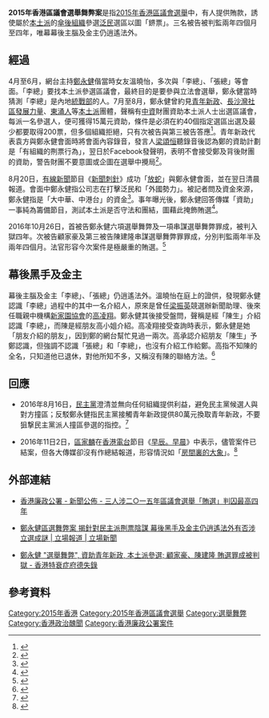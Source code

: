 '''2015年香港區議會選舉舞弊案'''是指[[2015年香港區議會選舉|2015年香港區議會選舉]]中，有人提供賄款，誘使屬於[[本土派|本土派]]的[[傘後組織|傘後組織]]參選[[泛民|泛民]]選區以圖「鎅票」。三名被告被判監兩年四個月至四年，唯幕幕後主腦及金主仍逍遙法外。

==經過==
4月至6月，網台主持[[鄭永健|鄭永健]]偕當時女友溫曉怡，多次與「李總」、「張總」等會面。「李總」要找本土派參選區議會，最終目的是要參與立法會選舉，鄭永健當時猜測「李總」是內地[[統戰部|統戰部]]的人。7月至8月，鄭永健曾約見[[青年新政|青年新政]]、[[長沙灣社區發展力量|長沙灣社區發展力量]]、[[東涌人|東涌人]]等[[本土派|本土派]]團體，聲稱有[[中資|中資]]財團資助本土派人士出選區議會，每派一名參選人，便可獲得15萬元資助，條件是必須在約40個指定選區出選及最少都要取得200票，但多個組織拒絕，只有次被告與第三被告答應<ref>{{cite news|title=區議會選舉舞弊案　三被告否認控罪|url=http://news.now.com/home/local/player?newsId=186533|newspaper=Now 新聞|date=2016-07-19|accessdate=2016-11-13|archive-date=2016-11-13|archive-url=https://web.archive.org/web/20161113180443/http://news.now.com/home/local/player?newsId=186533|dead-url=no}}</ref>。青年新政代表袁方與鄭永健會面時將會面內容錄音，發言人[[梁頌恒|梁頌恒]]聽錄音後認為鄭的資助計劃是「有組織的𠝹票行為」，翌日於Facebook發聲明，表明不會接受鄭及背後財團的資助，警告財團不要意圖或企圖在選舉中攪局<ref>{{cite|title=鄭永健曾晤青政 「點樣反梁都無所謂」|url=http://news.mingpao.com/pns/dailynews/web_tc/article/20160727/s00002/1469555656871|newspaper=明報|date=2016-07-27|accessdate=2016-11-13|archive-date=2016-11-14|archive-url=https://web.archive.org/web/20161114001518/http://news.mingpao.com/pns/dailynews/web_tc/article/20160727/s00002/1469555656871|dead-url=no}}</ref>。

8月20日，[[有線新聞|有線新聞]]節目《[[新聞刺針|新聞刺針]]》成功「[[放蛇|放蛇]]」與鄭永健會面，並在翌日清晨報道。會面中鄭永健指公司志在打擊泛民和「外國勢力」。被記者問及資金來源，鄭永健指是「大中華、中港台」的資金<ref>{{cite web|title=《新聞刺針》【傘後組織：有人資助區選搶票】|url=https://www.facebook.com/news.lancet/videos/458719577634422/|publisher=有線新聞|website=Facebook|date=2015-08-21|accessdate=2016-11-13|archive-date=2019-02-14|archive-url=https://web.archive.org/web/20190214124439/https://www.facebook.com/news.lancet/videos/458719577634422/|dead-url=no}}</ref>。事年曝光後，鄭永健回答傳媒「資助」一事純為籌備節目，測試本土派是否守法和團結，圖藉此掩飾賄選<ref>{{cite news|title=法庭：涉利誘本土派出選區會 網台主持疑受統戰部「大佬」指使|url=http://orientaldaily.on.cc/cnt/news/20160720/00176_121.html|newspaper=東方日報|date=2016-07-20|accessdate=2016-11-13|archive-date=2016-11-14|archive-url=https://web.archive.org/web/20161114002402/http://orientaldaily.on.cc/cnt/news/20160720/00176_121.html|dead-url=no}}</ref>。

2016年10月26日，首被告鄭永健六項選舉舞弊及一項串謀選舉舞弊罪成，被判入獄四年。次被告顧家豪及第三被告陳建隆串謀選舉舞弊罪罪成，分別判監兩年半及兩年四個月。法官形容今次案件是極嚴重的賄選。<ref>{{cite news|title=鄭永健選舉舞弊囚四年 法官形容極嚴重賄選|url=http://news.now.com/home/local/player?newsId=198179|newspaper=Now 新聞|date=2016-10-26|accessdate=2016-11-13|archive-date=2017-12-07|archive-url=https://web.archive.org/web/20171207145725/http://news.now.com/home/local/player?newsId=198179|dead-url=no}}</ref>

==幕後黑手及金主==
幕後主腦及金主「李總」、「張總」仍逍遙法外。溫曉怡在庭上的證供，發現鄭永健認識「李總」過程中的其中一名介紹人，原來是曾任[[梁振英|梁振英]]競選辦新聞助理、後來任職親中機構[[新家園協會|新家園協會]]的[[高凌翔|高凌翔]]。鄭永健其後接受盤問，聲稱是經「陳生」介紹認識「李總」，而陳是經朋友高小姐介紹。高凌翔接受查詢時表示，鄭永健是她「朋友介紹的朋友」，因到鄭的網台幫忙見過一兩次。高承認介紹朋友「陳生」予鄭認識，但強調不認識「張總」和「李總」，也沒有介紹工作給鄭。高指不知陳的全名，只知道他已退休，對他所知不多，又稱沒有陳的聯絡方法。<ref>{{cite news|title=一「介紹人」曾任梁振英競選辦助理|url=http://news.mingpao.com/pns/dailynews/web_tc/article/20161025/s00002/1477333608320|newspaper=明報|date=2016-10-25|accessdate=2016-11-13|archive-date=2016-11-18|archive-url=https://web.archive.org/web/20161118030747/http://news.mingpao.com/pns/dailynews/web_tc/article/20161025/s00002/1477333608320|dead-url=no}}</ref>

==回應==
* 2016年8月16日，[[民主黨_(香港)|民主黨]]澄清並無向任何組織提供利益，避免民主黨候選人與對方撞區；反駁鄭永健指民主黨接觸青年新政提供80萬元換取青年新政，不要狙撃民主黨派人撞區參選的指控。<ref>{{cite news|title=民主黨反駁鄭永健指控保留追究權|url=http://news.now.com/home/local/player?newsId=189943|newspaper=Now 新聞|date=2016-08-16|accessdate=2016-11-13|archive-date=2017-12-07|archive-url=https://web.archive.org/web/20171207145340/http://news.now.com/home/local/player?newsId=189943|dead-url=no}}</ref>

* 2016年11日2日，[[區家麟|區家麟]]在[[香港電台|香港電台]]節目《[[早辰。早晨|早辰。早晨]]》中表示，儘管案件已結案，但各大傳媒卻沒有作總結報道，形容情況如「[[房間裏的大象|房間裏的大象]]」。<ref>{{cite web|title=早辰 。早晨：第一百五十四集：立法會宣誓風波、區議會賄選案|url=https://www.youtube.com/watch?v=H38yp9cDjjI|publisher=香港電台|website=YouTube|date=2016-11-02|accessdate=2016-11-13|archive-date=2016-11-09|archive-url=https://web.archive.org/web/20161109015702/https://www.youtube.com/watch?v=H38yp9cDjjI|dead-url=no}}</ref>

==外部連結==
* [http://www.icac.org.hk/tc/pr/index_uid_1889.html 香港廉政公署 - 新聞公佈 - 三人涉二○一五年區議會選舉「賄選」判囚最高四年]{{Wayback|url=http://www.icac.org.hk/tc/pr/index_uid_1889.html |date=20161116233716 }}

* [https://thestandnews.com/politics/鄭永健區選舞弊案-揭針對民主派𠝹票陰謀-幕後黑手及金主仍逍遙法外-有否涉立選成謎/ 鄭永健區選舞弊案 揭針對民主派𠝹票陰謀 幕後黑手及金主仍逍遙法外有否涉立選成謎 | 立場報道 | 立場新聞]{{Wayback|url=https://thestandnews.com/politics/%E9%84%AD%E6%B0%B8%E5%81%A5%E5%8D%80%E9%81%B8%E8%88%9E%E5%BC%8A%E6%A1%88-%E6%8F%AD%E9%87%9D%E5%B0%8D%E6%B0%91%E4%B8%BB%E6%B4%BE%F0%A0%9D%B9%E7%A5%A8%E9%99%B0%E8%AC%80-%E5%B9%95%E5%BE%8C%E9%BB%91%E6%89%8B%E5%8F%8A%E9%87%91%E4%B8%BB%E4%BB%8D%E9%80%8D%E9%81%99%E6%B3%95%E5%A4%96-%E6%9C%89%E5%90%A6%E6%B6%89%E7%AB%8B%E9%81%B8%E6%88%90%E8%AC%8E/ |date=20190815101455 }}

* [http://sarg-merit-fault.blogspot.hk/2016/08/blog-post_20.html 鄭永健 "選舉舞弊", 資助青年新政, 本土派參選; 顧家豪、陳建隆 賄選罪成被判獄 - 香港特衰症府德失錄]{{Wayback|url=http://sarg-merit-fault.blogspot.hk/2016/08/blog-post_20.html |date=20161116201652 }}

==參考資料==
{{Reflist|30em}}

{{香港區議會選舉}}

[[Category:2015年香港|Category:2015年香港]]
[[Category:2015年香港區議會選舉|Category:2015年香港區議會選舉]]
[[Category:選舉舞弊|Category:選舉舞弊]]
[[Category:香港政治醜聞|Category:香港政治醜聞]]
[[Category:香港廉政公署案件|Category:香港廉政公署案件]]